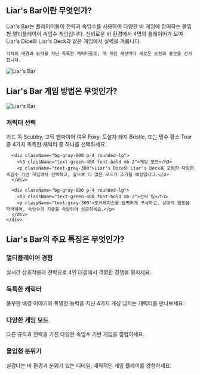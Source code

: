 ## Liar's Bar이란 무엇인가?

<div className="flex flex-col md:flex-row items-center gap-8">
  <div className="w-full md:w-1/2 text-xl">
    Liar's Bar는 플레이어들이 전략과 속임수를 사용하여 다양한 바 게임에 참여하는 몰입형 멀티플레이어 속임수 게임입니다. 신비로운 바 환경에서 4명의 플레이어가 모여 Liar's Dice와 Liar's Deck과 같은 게임에서 실력을 겨룹니다.

    각자의 배경과 능력을 지닌 독특한 캐릭터들로, 매 게임 세션마다 새로운 도전과 흥분을 선사합니다.
  </div>
  <div className="w-full md:w-1/2 flex justify-center items-center">
    <img 
      src="https://sprunkiretake.fun/games/liar-s-bar/game_screenshot.webp" 
      alt="Liar's Bar" 
      className="w-4/5 h-auto"
    />
  </div>
</div>

## Liar's Bar 게임 방법은 무엇인가?

<div className="flex flex-col md:flex-row items-center gap-8">
  <div className="w-full md:w-1/2">
    <img 
      src="https://sprunkiretake.fun/games/liar-s-bar/game_screenshot.webp" 
      alt="Liar's Bar" 
      className="w-4/5 h-auto mx-auto"
    />
  </div>
  <div className="w-full md:w-1/2">
    <div className="grid grid-cols-1 gap-4 mt-0">
      <div className="bg-gray-800 p-4 rounded-lg">
        <h3 className="text-green-400 font-bold mb-2">캐릭터 선택</h3>
        <p className="text-gray-300">가드 독 Scubby, 고딕 뱀파이어 여우 Foxy, 도살자 돼지 Bristle, 또는 맹수 황소 Toar 중 4가지 독특한 캐릭터 중 하나를 선택하세요.</p>
      </div>

      <div className="bg-gray-800 p-4 rounded-lg">
        <h3 className="text-green-400 font-bold mb-2">게임 모드</h3>
        <p className="text-gray-300">Liar's Dice와 Liar's Deck을 포함한 다양한 속임수 기반 게임에서 선택하고, 앞으로 더 많은 모드가 추가될 예정입니다.</p>
      </div>

      <div className="bg-gray-800 p-4 rounded-lg">
        <h3 className="text-green-400 font-bold mb-2">전략 팁</h3>
        <p className="text-gray-300">포커페이스를 완벽하게 구사하고, 상대의 행동을 파악하며, 속임수의 기술을 숙달하여 성공하세요.</p>
      </div>
    </div>
  </div>
</div>

## Liar's Bar의 주요 특징은 무엇인가?

<div className="grid grid-cols-1 md:grid-cols-2 gap-4">
  <div className="bg-gray-800 p-4 rounded-lg">
    <h3 className="text-green-400 font-bold mb-2">멀티플레이어 경험</h3>
    <p className="text-gray-300">실시간 상호작용과 전략으로 4인 대결에서 격렬한 경쟁을 펼치세요.</p>
  </div>

  <div className="bg-gray-800 p-4 rounded-lg">
    <h3 className="text-green-400 font-bold mb-2">독특한 캐릭터</h3>
    <p className="text-gray-300">풍부한 배경 이야기와 특별한 능력을 지닌 4가지 개성 넘치는 캐릭터를 만나보세요.</p>
  </div>

  <div className="bg-gray-800 p-4 rounded-lg">
    <h3 className="text-green-400 font-bold mb-2">다양한 게임 모드</h3>
    <p className="text-gray-300">다른 규칙과 전략을 가진 다양한 속임수 기반 게임을 경험하세요.</p>
  </div>

  <div className="bg-gray-800 p-4 rounded-lg">
    <h3 className="text-green-400 font-bold mb-2">몰입형 분위기</h3>
    <p className="text-gray-300">실감나는 바 환경과 분위기 있는 디테일, 매력적인 게임 플레이를 경험하세요.</p>
  </div>
</div>
